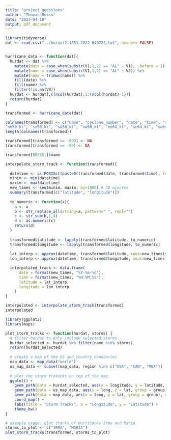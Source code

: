 ```yaml
---
title: "project_questions"
author: "Thomas Russo"
date: "2023-04-18"
output: pdf_document
---
```


```r
library(tidyverse)
dat <- read.csv("../hurdat2-1851-2022-040723.txt", header= FALSE)


hurricane_data <- function(dat){
  hurdat <- dat %>%
    mutate(date = case_when(substr(V1,1,2) == "AL" ~ V1), .before = 1) %>%
    mutate(name = case_when(substr(V1,1,2) == "AL" ~ V2)) %>%
    mutate(name = trimws(name)) %>%
    fill(date) %>%
    fill(name) %>%
    filter(!is.na(V8))
  hurdat <- hurdat[,c(ncol(hurdat),1:(ncol(hurdat)-1))]
  return(hurdat)
}

transformed <- hurricane_data(dat)

colnames(transformed) <- c("name", "cyclone_number", "date", "time", "record_identifier" , "status", "latitude", "longitude","max_sustained_wind(knots)", "min_pressure(milibars)", "ne34_kt", "se34_kt", "sw34_kt", "nw34_kt",
"ne50_kt", "se50_kt", "sw50_kt", "nw50_kt", "ne64_kt", "se64_kt", "sw64_kt","nw64_kt" ,"r_max_wind_(nmi)")
length(colnames(transformed))

transformed[transformed == -999] <- NA
transformed[transformed == -99] <- NA

transformed[50555,]$name
```

```r
interpolate_storm_track <- function(transformed){
  
  datetime <- as.POSIXct(paste0(transformed$date, transformed$time), format="%Y%m%d%H%M")
  minim <- min(datetime)
  maxim <- max(datetime)
  new_times <- seq(minim, maxim, by=1800) # 30 minutes
  summary(transformed[c("latitude", "longitude")])
  
  to_numeric <- function(x){
    a <- x
    b <- str_replace_all(string=a, pattern=" ", repl="")
    c <- str_sub(b,1,4)
    d <- as.numeric(c)
    return(d)
  }
  
  transformed$latitude <- lapply(transformed$latitude, to_numeric)
  transformed$longitude <- lapply(transformed$longitude, to_numeric)
  
  lat_interp <- approx(datetime, transformed$latitude, xout=new_times)$y
  lon_interp <- approx(datetime, transformed$longitude, xout=new_times)$y

  interpolated_track <- data.frame(
      date = format(new_times, "%Y-%m-%d"),
      time = format(new_times, "%H:%M:%S"),
      latitude = lat_interp,
      longitude = lon_interp
    )
}

interpolated <- interpolate_storm_track(transformed)
interpolated
```

```r
library(ggplot2)
library(maps)

plot_storm_tracks <- function(hurdat, storms) {
  # filter hurdat to only include selected storms
  hurdat_selected <- hurdat %>% filter(name %in% storms)
  return(hurdat_selected)
  
  # create a map of the US and country boundaries
  map_data <- map_data("world")
  us_map_data <- subset(map_data, region %in% c("USA", "CAN", "MEX"))
  
  # plot the storm traYecks on top of the map
  ggplot() +
    geom_path(data = hurdat_selected, aes(x = longitude, y = latitude, group = name, color = name)) +
    geom_path(data = us_map_data, aes(x = long, y = lat, group = group), color = "red") +
    geom_path(data = map_data, aes(x = long, y = lat, group = group), color = "grey") +
    coord_map() +
    labs(title = "Storm Tracks", x = "Longitude", y = "Latitude") +
    theme_bw()
}

# example usage: plot tracks of Hurricanes Irma and Maria
storms_to_plot <- c("IRMA", "MARIA")
plot_storm_tracks(transformed, storms_to_plot)

```

